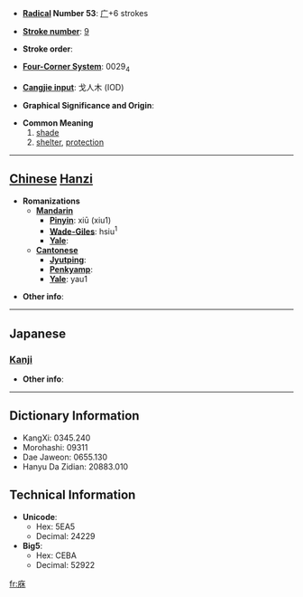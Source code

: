 * '''[[Wiktionary:Chinese radical index| Radical]] Number 53''': [[Wiktionary:Chinese radical index 广|广]]+6 strokes

* '''[[Wiktionary:Chinese total strokes index|Stroke number]]''': [[Wiktionary:Chinese total strokes index 9|9]]

* '''Stroke order''': 

* '''[[Wiktionary:Chinese four corner index|Four-Corner System]]''': 0029<sub>4</sub>

* '''[[Wiktionary:Chinese Cangjie index|Cangjie input]]''': 戈人木 (IOD)

* '''Graphical Significance and Origin''': 

* '''Common Meaning'''
*#[[shade]]
*# [[shelter]], [[protection]]


----

== [[Chinese]] [[Hanzi]] ==

* '''Romanizations'''
** '''[[Mandarin]]'''
*** '''[[Pinyin]]''': xiū (xiu1)
*** '''[[Wade-Giles]]''': hsiu<sup>1</sup>
*** '''[[Yale]]''': 
** '''[[Cantonese]]'''
*** '''[[Jyutping]]''':
*** '''[[Penkyamp]]''': 
*** '''[[Yale]]''': yau1

* '''Other info''': 

----

==Japanese==
===[[Kanji]]===
{{kanji|on readings=[[きゅう]] (kyū), [[く]] (ku)
|kun readings=[[かげ]] (kage)
}}

* '''Other info''':  

----

== Dictionary Information ==

* KangXi: 0345.240
* Morohashi: 09311
* Dae Jaweon: 0655.130
* Hanyu Da Zidian: 20883.010

== Technical Information ==

* '''Unicode''':
** Hex: 5EA5
** Decimal: 24229
* '''Big5''':
** Hex: CEBA
** Decimal: 52922

[[fr:庥]]